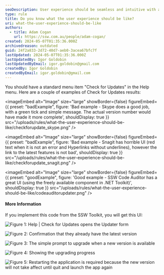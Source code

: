 ```yaml
---
seoDescription: User experience should be seamless and intuitive with a standard "Check for Updates" menu option offering clear results.
type: rule
title: Do you know what the user experience should be like?
uri: what-the-user-experience-should-be-like
authors:
  - title: Adam Cogan
    url: https://ssw.com.au/people/adam-cogan/
created: 2024-05-07T01:35:36.000Z
archivedreason: outdated
guid: 24f2a833-2d72-40d7-aeb0-3acea67bfc7f
lastUpdated: 2024-05-07T01:35:36.000Z
lastUpdatedBy: Igor Goldobin
lastUpdatedByEmail: igor.goldobin@gmail.com
createdBy: Igor Goldobin
createdByEmail: igor.goldobin@gmail.com
---
```


You should have a standard menu item "Check for Updates" in the Help menu.
Here are a couple of examples of Check for Updates results:

<imageEmbed
  alt="Image"
  size="large"
  showBorder={false}
  figureEmbed={{
    preset: "badExample",
    figure: 'Bad example - Skype does a good job, with a green tick and simple message. The actual version number would have made it more complete',
    shouldDisplay: true
  }}
  src="/uploads/rules/what-the-user-experience-should-be-like/checkforupdate_skype.png"
/>

<imageEmbed
  alt="Image"
  size="large"
  showBorder={false}
  figureEmbed={{
    preset: "badExample",
    figure: 'Bad example - Snagit has horrible UI (red text when it is not an error and Hyperlinks without underlines), however the link to the latest features is not bad',
    shouldDisplay: true
  }}
  src="/uploads/rules/what-the-user-experience-should-be-like/checkforupdate_snagit.png"
/>

<imageEmbed
  alt="Image"
  size="large"
  showBorder={false}
  figureEmbed={{
    preset: "goodExample",
    figure: 'Good example - SSW Code Auditor has a great UI (using the freely available component in .NET Toolkit)',
    shouldDisplay: true
  }}
  src="/uploads/rules/what-the-user-experience-should-be-like/codeauditorupdater.png"
/>

#### More Information

If you implement this code from the SSW Toolkit, you will get this UI:

![Figure 1: Help | Check for Updates opens the Updater form](/uploads/rules/what-the-user-experience-should-be-like/diagnosticsupdater01.jpg)

![Figure 2: Confirmation that they already have the latest version](/uploads/rules/what-the-user-experience-should-be-like/diagnosticsupdater02.jpg)

![Figure 3: The simple prompt to upgrade when a new version is available](/uploads/rules/what-the-user-experience-should-be-like/diagnosticsupdater03.jpg)

![Figure 4: Showing the upgrading progress](/uploads/rules/what-the-user-experience-should-be-like/diagnosticsupdater04.jpg)

![Figure 5: Restarting the application is required because the new version will not take affect until quit and launch the app again](/uploads/rules/what-the-user-experience-should-be-like/diagnosticsupdater05.jpg)
